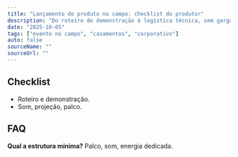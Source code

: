 ```yaml
---
title: "Lançamento de produto no campo: checklist do produtor"
description: "Do roteiro de demonstração à logística técnica, sem gargalos."
date: "2025-10-05"
tags: ["evento no campo", "casamentos", "corporativo"]
auto: false
sourceName: ""
sourceUrl: ""
---
```


## Checklist

- Roteiro e demonstração.
- Som, projeção, palco.

## FAQ

**Qual a estrutura mínima?** Palco, som, energia dedicada.

